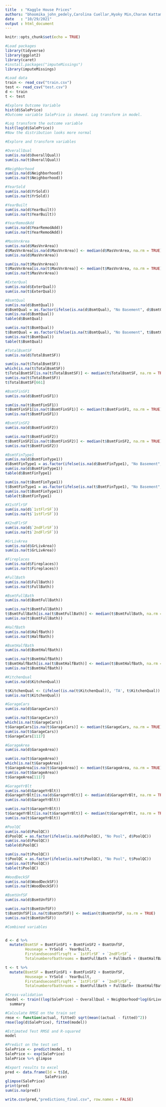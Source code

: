 ```yaml
---
title  : "Kaggle House Prices"
authors: "bhoomika_john_pedely,Carolina Cuellar,Hyoky Min,Charan Kattamanchi"
date   : "10/29/2021"
output : html_document
---
```


```r
knitr::opts_chunk$set(echo = TRUE)
```

```r
#Load packages
library(tidyverse)
library(ggplot2)
library(caret)
#install.packages("imputeMissings")
library(imputeMissings) 
```


```r
#Load data
train <- read_csv("train.csv")
test <- read_csv("test.csv")
d <- train
t <- test
```

```r
#Explore Outcome Variable
hist(d$SalePrice)
#Outcome variable SalePrice is skewed. Log transform in model.
```


```r
#Log transform the outcome variable
hist(log(d$SalePrice))
#Now the distribution looks more normal
```


```r
#Explore and transform variables

#OverallQual
sum(is.na(d$OverallQual))
sum(is.na(t$OverallQual))

#Neighborhood
sum(is.na(d$Neighborhood))
sum(is.na(t$Neighborhood))

#YearSold
sum(is.na(d$YrSold))
sum(is.na(t$YrSold))

#YearBuilt
sum(is.na(d$YearBuilt))
sum(is.na(t$YearBuilt))

#YearRemodAdd
sum(is.na(d$YearRemodAdd))
sum(is.na(t$YearRemodAdd))

#MasVnrArea
sum(is.na(d$MasVnrArea))
d$MasVnrArea[is.na(d$MasVnrArea)] <- median(d$MasVnrArea, na.rm = TRUE)
sum(is.na(d$MasVnrArea))

sum(is.na(t$MasVnrArea))
t$MasVnrArea[is.na(t$MasVnrArea)] <- median(t$MasVnrArea, na.rm = TRUE)
sum(is.na(t$MasVnrArea))

#ExterQual
sum(is.na(d$ExterQual))
sum(is.na(t$ExterQual))

#BsmtQual
sum(is.na(d$BsmtQual))
d$BsmtQual = as.factor(ifelse(is.na(d$BsmtQual), "No Basement", d$BsmtQual))
sum(is.na(d$BsmtQual))
table(d$BsmtQual)

sum(is.na(t$BsmtQual))
t$BsmtQual = as.factor(ifelse(is.na(t$BsmtQual), "No Basement", t$BsmtQual))
sum(is.na(t$BsmtQual))
table(t$BsmtQual)

#TotalBsmtSF
sum(is.na(d$TotalBsmtSF))

sum(is.na(t$TotalBsmtSF))
which(is.na(t$TotalBsmtSF))
t$TotalBsmtSF[is.na(t$TotalBsmtSF)] <- median(t$TotalBsmtSF, na.rm = TRUE)
sum(is.na(t$TotalBsmtSF))
t$TotalBsmtSF[661]

#BsmtFinSF1
sum(is.na(d$BsmtFinSF1))

sum(is.na(t$BsmtFinSF1))
t$BsmtFinSF1[is.na(t$BsmtFinSF1)] <- median(t$BsmtFinSF1, na.rm = TRUE)
sum(is.na(t$BsmtFinSF1))

#BsmtFinSF2
sum(is.na(d$BsmtFinSF2))

sum(is.na(t$BsmtFinSF2))
t$BsmtFinSF2[is.na(t$BsmtFinSF2)] <- median(t$BsmtFinSF2, na.rm = TRUE)
sum(is.na(t$BsmtFinSF2))

#BsmtFinType1
sum(is.na(d$BsmtFinType1))
d$BsmtFinType1 = as.factor(ifelse(is.na(d$BsmtFinType1), "No Basement", d$BsmtFinType1))
sum(is.na(d$BsmtFinType1))
table(d$BsmtFinType1)

sum(is.na(t$BsmtFinType1))
t$BsmtFinType1 = as.factor(ifelse(is.na(t$BsmtFinType1), "No Basement", t$BsmtFinType1))
sum(is.na(t$BsmtFinType1))
table(t$BsmtFinType1)

#X1stFlrSF
sum(is.na(d$`1stFlrSF`))
sum(is.na(t$`1stFlrSF`))

#X2ndFlrSF
sum(is.na(d$`2ndFlrSF`))
sum(is.na(t$`2ndFlrSF`))

#GrLivArea
sum(is.na(d$GrLivArea))
sum(is.na(t$GrLivArea))

#Fireplaces
sum(is.na(d$Fireplaces))
sum(is.na(t$Fireplaces))

#FullBath
sum(is.na(d$FullBath))
sum(is.na(t$FullBath))

#BsmtFullBath
sum(is.na(d$BsmtFullBath))

sum(is.na(t$BsmtFullBath))
t$BsmtFullBath[is.na(t$BsmtFullBath)] <- median(t$BsmtFullBath, na.rm = TRUE)
sum(is.na(t$BsmtFullBath))

#HalfBath
sum(is.na(d$HalfBath))
sum(is.na(t$HalfBath))

#BsmtHalfBath
sum(is.na(d$BsmtHalfBath))

sum(is.na(t$BsmtHalfBath))
t$BsmtHalfBath[is.na(t$BsmtHalfBath)] <- median(t$BsmtHalfBath, na.rm = TRUE)
sum(is.na(t$BsmtHalfBath))

#KitchenQual
sum(is.na(d$KitchenQual))

t$KitchenQual <- (ifelse((is.na(t$KitchenQual)), 'TA', t$KitchenQual))
sum(is.na(t$KitchenQual))

#GarageCars
sum(is.na(d$GarageCars))

sum(is.na(t$GarageCars))
which(is.na(t$GarageCars))
t$GarageCars[is.na(t$GarageCars)] <- median(t$GarageCars, na.rm = TRUE)
sum(is.na(t$GarageCars))
t$GarageCars[1117]

#GarageArea
sum(is.na(d$GarageArea))

sum(is.na(t$GarageArea))
which(is.na(t$GarageArea))
t$GarageArea[is.na(t$GarageArea)] <- median(t$GarageArea, na.rm = TRUE)
sum(is.na(t$GarageArea))
t$GarageArea[1117]

#GarageYrBlt
sum(is.na(d$GarageYrBlt))
d$GarageYrBlt[is.na(d$GarageYrBlt)] <- median(d$GarageYrBlt, na.rm = TRUE)
sum(is.na(d$GarageYrBlt))

sum(is.na(t$GarageYrBlt))
t$GarageYrBlt[is.na(t$GarageYrBlt)] <- median(t$GarageYrBlt, na.rm = TRUE)
sum(is.na(t$GarageYrBlt))

#PoolQC
sum(is.na(d$PoolQC))
d$PoolQC = as.factor(ifelse(is.na(d$PoolQC), "No Pool", d$PoolQC))
sum(is.na(d$PoolQC))
table(d$PoolQC)

sum(is.na(t$PoolQC))
t$PoolQC = as.factor(ifelse(is.na(t$PoolQC), "No Pool", t$PoolQC))
sum(is.na(t$PoolQC))
table(t$PoolQC)

#WoodDeckSF
sum(is.na(d$WoodDeckSF))
sum(is.na(t$WoodDeckSF))

#BsmtUnfSF
sum(is.na(d$BsmtUnfSF))

sum(is.na(t$BsmtUnfSF))
t$BsmtUnfSF[is.na(t$BsmtUnfSF)] <- median(t$BsmtUnfSF, na.rm = TRUE)
sum(is.na(t$BsmtUnfSF))

#Combined variables


d <- d %>%
  mutate(BsmtSF = BsmtFinSF1 + BsmtFinSF2 + BsmtUnfSF,
         Houseage = YrSold - YearBuilt,
         Firstandsecondflrsqft = `1stFlrSF` + `2ndFlrSF`,
         Totalnumberofbathrooms = BsmtFullBath + FullBath + (BsmtHalfBath*0.5) + (HalfBath*0.5))

t <- t %>%
  mutate(BsmtSF = BsmtFinSF1 + BsmtFinSF2 + BsmtUnfSF,
         Houseage = YrSold - YearBuilt,
         Firstandsecondflrsqft = `1stFlrSF` + `2ndFlrSF`,
         Totalnumberofbathrooms = BsmtFullBath + FullBath+ (BsmtHalfBath*0.5) + (HalfBath*0.5))
```

```r
#Cross-validation
(model <- train((log(SalePrice) ~ OverallQual + Neighborhood*log(GrLivArea) + Fireplaces + YearRemodAdd + MasVnrArea + ExterQual + BsmtQual + BsmtFinType1 + KitchenQual + PoolQC + WoodDeckSF + GarageCars + GarageArea + BsmtSF + Houseage + Firstandsecondflrsqft + Totalnumberofbathrooms), method = 'lm', data = d)) %>%
  summary
```

```r
#Calculate RMSE on the train set
rmse <- function(actual, fitted) sqrt(mean((actual - fitted)^2))
rmse(log(d$SalePrice), fitted(model))
```


```r
#Estimated Test RMSE and R-squared 
model
```

```r
#Predict on the test set
SalePrice <- predict(model, t)
SalePrice <- exp(SalePrice)
SalePrice %>% glimpse
```
```r
#Export results to excel
pred <- data.frame(Id = t$Id,
                  SalePrice)
glimpse(SalePrice)
print(pred)
sum(is.na(pred))

write.csv(pred,"predictions_final.csv", row.names = FALSE)
```


